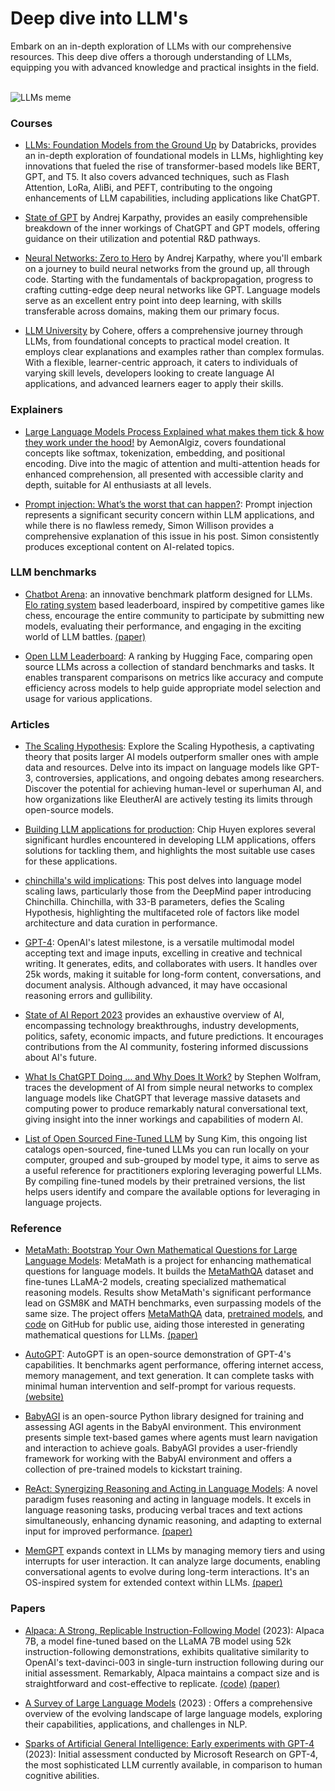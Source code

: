 # Deep dive into LLM's

Embark on an in-depth exploration of LLMs with our comprehensive resources. This deep dive offers a thorough understanding of LLMs, equipping you with advanced knowledge and practical insights in the field.

<br />
<img src="/static/img/memes/llmsMeme.png" alt="LLMs meme" />


### Courses

- [LLMs: Foundation Models from the Ground Up](https://www.edx.org/learn/computer-science/databricks-large-language-models-foundation-models-from-the-ground-up) by Databricks, provides an in-depth exploration of foundational models in LLMs, highlighting key innovations that fueled the rise of transformer-based models like BERT, GPT, and T5. It also covers advanced techniques, such as Flash Attention, LoRa, AliBi, and PEFT, contributing to the ongoing enhancements of LLM capabilities, including applications like ChatGPT.

- [State of GPT](https://build.microsoft.com/en-US/sessions/db3f4859-cd30-4445-a0cd-553c3304f8e2) by Andrej Karpathy, provides an easily comprehensible breakdown of the inner workings of ChatGPT and GPT models, offering guidance on their utilization and potential R&D pathways.

- [Neural Networks: Zero to Hero](https://karpathy.ai/zero-to-hero.html) by Andrej Karpathy, where you'll embark on a journey to build neural networks from the ground up, all through code. Starting with the fundamentals of backpropagation, progress to crafting cutting-edge deep neural networks like GPT. Language models serve as an excellent entry point into deep learning, with skills transferable across domains, making them our primary focus.

- [LLM University](https://docs.cohere.com/docs/llmu) by Cohere, offers a comprehensive journey through LLMs, from foundational concepts to practical model creation. It employs clear explanations and examples rather than complex formulas. With a flexible, learner-centric approach, it caters to individuals of varying skill levels, developers looking to create language AI applications, and advanced learners eager to apply their skills.

### Explainers

- [Large Language Models Process Explained what makes them tick & how they work under the hood!](https://www.youtube.com/watch?v=_Pt-rGE4zEE&t=5s) by AemonAlgiz, covers foundational concepts like softmax, tokenization, embedding, and positional encoding. Dive into the magic of attention and multi-attention heads for enhanced comprehension, all presented with accessible clarity and depth, suitable for AI enthusiasts at all levels.

- [Prompt injection: What’s the worst that can happen?](https://simonwillison.net/2023/Apr/14/worst-that-can-happen/): Prompt injection represents a significant security concern within LLM applications, and while there is no flawless remedy, Simon Willison provides a comprehensive explanation of this issue in his post. Simon consistently produces exceptional content on AI-related topics.

### LLM benchmarks

- [Chatbot Arena](https://lmsys.org/blog/2023-05-03-arena/): an innovative benchmark platform designed for LLMs. [Elo rating system](https://en.wikipedia.org/wiki/Elo_rating_system#:~:text=The%20Elo%20rating%20system%20is,a%20Hungarian%2DAmerican%20physics%20professor.) based leaderboard, inspired by competitive games like chess, encourage the entire community to participate by submitting new models, evaluating their performance, and engaging in the exciting world of LLM battles. [(paper)](https://arxiv.org/abs/2306.05685)

- [Open LLM Leaderboard](https://huggingface.co/spaces/HuggingFaceH4/open_llm_leaderboard): A ranking by Hugging Face, comparing open source LLMs across a collection of standard benchmarks and tasks. It enables transparent comparisons on metrics like accuracy and compute efficiency across models to help guide appropriate model selection and usage for various applications.

### Articles

- [The Scaling Hypothesis](https://gwern.net/scaling-hypothesis): Explore the Scaling Hypothesis, a captivating theory that posits larger AI models outperform smaller ones with ample data and resources. Delve into its impact on language models like GPT-3, controversies, applications, and ongoing debates among researchers. Discover the potential for achieving human-level or superhuman AI, and how organizations like EleutherAI are actively testing its limits through open-source models.

- [Building LLM applications for production](https://huyenchip.com/2023/04/11/llm-engineering.html): Chip Huyen explores several significant hurdles encountered in developing LLM applications, offers solutions for tackling them, and highlights the most suitable use cases for these applications.

- [chinchilla's wild implications](https://www.lesswrong.com/posts/6Fpvch8RR29qLEWNH/chinchilla-s-wild-implications): This post delves into language model scaling laws, particularly those from the DeepMind paper introducing Chinchilla. Chinchilla, with 33-B parameters, defies the Scaling Hypothesis, highlighting the multifaceted role of factors like model architecture and data curation in performance.

- [GPT-4](https://openai.com/research/gpt-4): OpenAI's latest milestone, is a versatile multimodal model accepting text and image inputs, excelling in creative and technical writing. It generates, edits, and collaborates with users. It handles over 25k words, making it suitable for long-form content, conversations, and document analysis. Although advanced, it may have occasional reasoning errors and gullibility.

- [State of AI Report 2023](https://www.stateof.ai/) provides an exhaustive overview of AI, encompassing technology breakthroughs, industry developments, politics, safety, economic impacts, and future predictions. It encourages contributions from the AI community, fostering informed discussions about AI's future.

- [What Is ChatGPT Doing … and Why Does It Work?](https://writings.stephenwolfram.com/2023/02/what-is-chatgpt-doing-and-why-does-it-work/) by Stephen Wolfram, traces the development of AI from simple neural networks to complex language models like ChatGPT that leverage massive datasets and computing power to produce remarkably natural conversational text, giving insight into the inner workings and capabilities of modern AI.

- [List of Open Sourced Fine-Tuned LLM](https://sungkim11.medium.com/list-of-open-sourced-fine-tuned-large-language-models-llm-8d95a2e0dc76) by Sung Kim, this ongoing list catalogs open-sourced, fine-tuned LLMs you can run locally on your computer, grouped and sub-grouped by model type, it aims to serve as a useful reference for practitioners exploring leveraging powerful LLMs. By compiling fine-tuned models by their pretrained versions, the list helps users identify and compare the available options for leveraging in language projects.

### Reference

- [MetaMath: Bootstrap Your Own Mathematical Questions for Large Language Models](https://meta-math.github.io/): MetaMath is a project for enhancing mathematical questions for language models. It builds the [MetaMathQA](https://huggingface.co/datasets/meta-math/MetaMathQA) dataset and fine-tunes LLaMA-2 models, creating specialized mathematical reasoning models. Results show MetaMath's significant performance lead on GSM8K and MATH benchmarks, even surpassing models of the same size. The project offers [MetaMathQA](https://huggingface.co/datasets/meta-math/MetaMathQA) data, [pretrained models](https://huggingface.co/meta-math/MetaMath-7B-V1.0), and [code](https://github.com/meta-math/MetaMath) on GitHub for public use, aiding those interested in generating mathematical questions for LLMs. [(paper)](https://arxiv.org/abs/2309.12284)

- [AutoGPT](https://github.com/Significant-Gravitas/AutoGPT): AutoGPT is an open-source demonstration of GPT-4's capabilities. It benchmarks agent performance, offering internet access, memory management, and text generation. It can complete tasks with minimal human intervention and self-prompt for various requests. [(website)](https://news.agpt.co/)

- [BabyAGI](https://github.com/yoheinakajima/babyagi) is an open-source Python library designed for training and assessing AGI agents in the BabyAI environment. This environment presents simple text-based games where agents must learn navigation and interaction to achieve goals. BabyAGI provides a user-friendly framework for working with the BabyAI environment and offers a collection of pre-trained models to kickstart training.

- [ReAct: Synergizing Reasoning and Acting in Language Models](https://blog.research.google/2022/11/react-synergizing-reasoning-and-acting.html): A novel paradigm fuses reasoning and acting in language models. It excels in language reasoning tasks, producing verbal traces and text actions simultaneously, enhancing dynamic reasoning, and adapting to external input for improved performance. [(paper)](https://arxiv.org/abs/2210.03629)

- [MemGPT](https://memgpt.ai/) expands context in LLMs by managing memory tiers and using interrupts for user interaction. It can analyze large documents, enabling conversational agents to evolve during long-term interactions. It's an OS-inspired system for extended context within LLMs. [(paper)](https://arxiv.org/abs/2310.08560)

### Papers

- [Alpaca: A Strong, Replicable Instruction-Following Model](https://crfm.stanford.edu/2023/03/13/alpaca.html) (2023): Alpaca 7B, a model fine-tuned based on the LLaMA 7B model using 52k instruction-following demonstrations, exhibits qualitative similarity to OpenAI's text-davinci-003 in single-turn instruction following during our initial assessment. Remarkably, Alpaca maintains a compact size and is straightforward and cost-effective to replicate. [(code)](https://github.com/tatsu-lab/stanford_alpaca) [(paper)](https://arxiv.org/pdf/2303.16199.pdf)

- [A Survey of Large Language Models](https://arxiv.org/abs/2303.18223) (2023) : Offers a comprehensive overview of the evolving landscape of large language models, exploring their capabilities, applications, and challenges in NLP. 

- [Sparks of Artificial General Intelligence: Early experiments with GPT-4](https://arxiv.org/abs/2303.12712) (2023): Initial assessment conducted by Microsoft Research on GPT-4, the most sophisticated LLM currently available, in comparison to human cognitive abilities.

